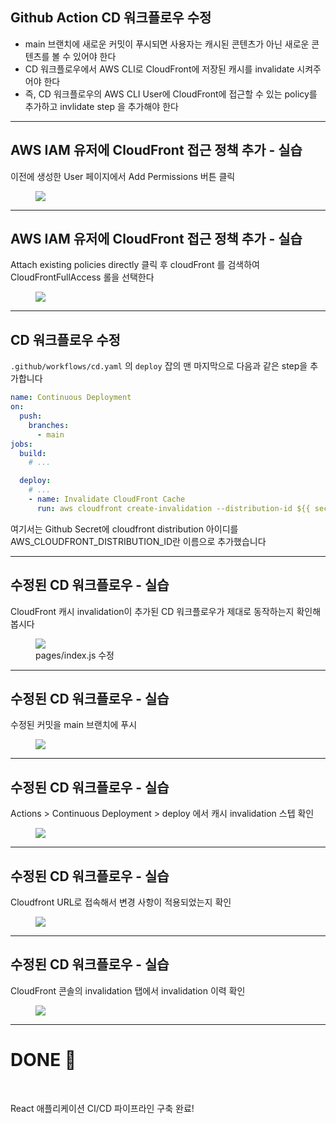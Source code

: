 ## Github Action CD 워크플로우 수정

- main 브랜치에 새로운 커밋이 푸시되면 사용자는 캐시된 콘텐츠가 아닌 새로운 콘텐츠를 볼 수 있어야 한다
- CD 워크플로우에서 AWS CLI로 CloudFront에 저장된 캐시를 invalidate 시켜주어야 한다
- 즉, CD 워크플로우의 AWS CLI User에 CloudFront에 접근할 수 있는 policy를 추가하고 invlidate step 을 추가해야 한다

---

## AWS IAM 유저에 CloudFront 접근 정책 추가 - 실습

이전에 생성한 User 페이지에서 Add Permissions 버튼 클릭

<figure>
  <img src="/slides/images/cloudfront-iam-hands-on/1.png" />
</figure>

---

## AWS IAM 유저에 CloudFront 접근 정책 추가 - 실습

Attach existing policies directly 클릭 후 cloudFront 를 검색하여
CloudFrontFullAccess 롤을 선택한다

<figure>
  <img src="/slides/images/cloudfront-iam-hands-on/2.png" />
</figure>

---

## CD 워크플로우 수정

`.github/workflows/cd.yaml` 의 `deploy` 잡의 맨 마지막으로 다음과 같은 step을 추가합니다

```yaml
name: Continuous Deployment
on:
  push:
    branches:
      - main
jobs:
  build:
    # ...

  deploy:
    # ...
    - name: Invalidate CloudFront Cache
      run: aws cloudfront create-invalidation --distribution-id ${{ secrets.AWS_CLOUDFRONT_DISTRIBUTION_ID }} --paths "/*"
```

<span class="comment">
  여기서는 Github Secret에 cloudfront distribution 아이디를
  AWS_CLOUDFRONT_DISTRIBUTION_ID란 이름으로 추가했습니다
</span>

---

## 수정된 CD 워크플로우 - 실습

CloudFront 캐시 invalidation이 추가된 CD 워크플로우가 제대로 동작하는지 확인해봅시다

<figure>
  <img src="/slides/images/cd-hands-on-2/1.png" />
  <figcaption>pages/index.js 수정</figcaption>
</figure>

---

## 수정된 CD 워크플로우 - 실습

수정된 커밋을 main 브랜치에 푸시

<figure>
  <img src="/slides/images/cd-hands-on-2/2.png" />
</figure>

---

## 수정된 CD 워크플로우 - 실습

Actions > Continuous Deployment > deploy 에서 캐시 invalidation 스텝 확인

<figure>
  <img src="/slides/images/cd-hands-on-2/3.png" />
</figure>

---

## 수정된 CD 워크플로우 - 실습

Cloudfront URL로 접속해서 변경 사항이 적용되었는지 확인

<figure>
  <img src="/slides/images/cd-hands-on-2/4.png" />
</figure>

---

## 수정된 CD 워크플로우 - 실습

CloudFront 콘솔의 invalidation 탭에서 invalidation 이력 확인

<figure>
  <img src="/slides/images/cd-hands-on-2/5.png" />
</figure>

---

# DONE 🎉

<br />

React 애플리케이션 CI/CD 파이프라인 구축 완료!

